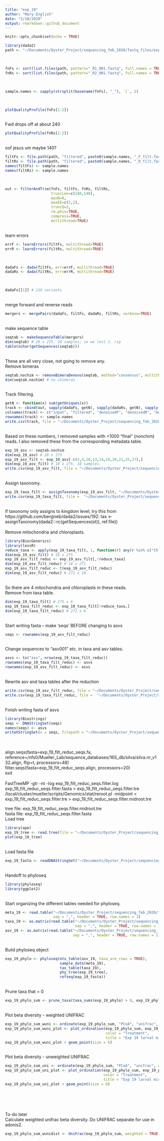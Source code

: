 ```yaml
---
title: "exp_19"
author: "Mary English"
date: "2/10/2020"
output: rmarkdown::github_document
---
```


```r
knitr::opts_chunk$set(echo = TRUE)
```

```r
library(dada2)
path <- "~/Documents/Oyster_Project/sequencing_feb_2020/fastq_files/exp_19/"
```
\
```r
fnFs <- sort(list.files(path, pattern="_R1_001.fastq", full.names = TRUE))
fnRs <- sort(list.files(path, pattern="_R2_001.fastq", full.names = TRUE))

```
\
```r
sample.names <- sapply(strsplit(basename(fnFs), "_"), `[`, 1)

```
\
```r
plotQualityProfile(fnFs[1:2])
```
\
Fwd drops off at about 240\
```r
plotQualityProfile(fnRs[1:2])
```
\
oof jesus um maybe 140?\
```r
filtFs <- file.path(path, "filtered", paste0(sample.names, "_F_filt.fastq.gz"))
filtRs <- file.path(path, "filtered", paste0(sample.names, "_R_filt.fastq.gz"))
names(filtFs) <- sample.names
names(filtRs) <- sample.names
```
\
```r
out <- filterAndTrim(fnFs, filtFs, fnRs, filtRs,
                     truncLen=c(240,140),
                     maxN=0,
                     maxEE=c(2,2),
                     truncQ=2,
                     rm.phix=TRUE,
                     compress=TRUE,
                     multithread=TRUE)
```
\
learn errors\
```r
errF <- learnErrors(filtFs, multithread=TRUE)
errR <- learnErrors(filtRs, multithread=TRUE)
```
\
```r
dadaFs <- dada(filtFs, err=errF, multithread=TRUE)
dadaRs <- dada(filtRs, err=errR, multithread=TRUE)
```
\
```r
dadaFs[[1]] # 116 variants
```
\
merge forward and reverse reads\
```r
mergers <- mergePairs(dadaFs, filtFs, dadaRs, filtRs, verbose=TRUE)
```
\
make sequence table\
```r
seqtab <- makeSequenceTable(mergers)
dim(seqtab) # 28 x 275. 28 samples; so we lost 1. rip
table(nchar(getSequences(seqtab)))
```
\
These are all very close, not going to remove any.\
Remove bimeras\
```r
seqtab.nochim <- removeBimeraDenovo(seqtab, method="consensus", multithread=TRUE, verbose=TRUE)
dim(seqtab.nochim) # no chimeras
```
\
Track filtering.\
```r
getN <- function(x) sum(getUniques(x))
track <- cbind(out, sapply(dadaFs, getN), sapply(dadaRs, getN), sapply(mergers, getN), rowSums(seqtab.nochim))
colnames(track) <- c("input", "filtered", "denoisedF", "denoisedR", "merged", "nonchim")
rownames(track) <- sample.names
write.csv(track, file = "~/Documents/Oyster_Project/sequencing_feb_2020/fastq_files/exp_19/exp_19_filter_track.csv")
```
\
Based on these numbers, I removed samples with <1000 "final" (nonchim) reads. I also removed these from the corresponding metadata table.\
```r
exp_19_asv <- seqtab.nochim
dim(exp_19_asv) # 28 x 275
exp_19_asv_filt <- exp_19_asv[-c(3,4,10,13,14,18,20,21,25,27),]
dim(exp_19_asv_filt) # 18 x 275, 18 samples.
write.csv(exp_19_asv_filt, file = "~/Documents/Oyster_Project/sequencing_feb_2020/fastq_files/exp_19/exp_19_asv_filt.csv")
```
\
Assign taxonomy.\
```r
exp_19_taxa_filt <- assignTaxonomy(exp_19_asv_filt, "~/Documents/Oyster_Project/sequencing_feb_2020/fastq_files/exp_18/silva_nr_v132_train_set.fa.gz", multithread=TRUE, tryRC = TRUE)
write.csv(exp_19_taxa_filt, file =  "~/Documents/Oyster_Project/sequencing_feb_2020/fastq_files/exp_19/exp_19_taxa_filt.csv")
```
\
If taxonomy only assigns to kingdom level, try this from https://github.com/benjjneb/dada2/issues/192: 
tax <- assignTaxonomy(dada2:::rc(getSequences(st)), ref.file))\
\
Remove mitochondria and chloroplasts.\
```r
library(BiocGenerics)
library(lessR)
reduce_taxa <- apply(exp_19_taxa_filt, 1, function(r) any(r %in% c("Chloroplast", "Mitochondria")))
dim(exp_19_asv_filt) # 18 x 275
exp_19_asv_filt_reduc <- exp_19_asv_filt[,!reduce_taxa]
dim(exp_19_asv_filt_reduc) # 18 x 271
exp_19_asv_filt_reduc <- t(exp_19_asv_filt_reduc)
dim(exp_19_asv_filt_reduc) # 271 x 18
```
\
So there are 4 mitochondria and chloroplasts in these reads.\
Remove from taxa table.\
```r
dim(exp_19_taxa_filt) # 275 x 6
exp_19_taxa_filt_reduc <- exp_19_taxa_filt[!reduce_taxa,]
dim(exp_19_taxa_filt_reduc) # 271 x 6
```
\
Start writing fasta -- make 'seqs' BEFORE changing to asvs\
```r
seqs <- rownames(exp_19_asv_filt_reduc)
```
\
Change sequences to "asv001" etc. in taxa and asv tables.\
```r
asvs <- to("asv", nrow(exp_19_taxa_filt_reduc))
rownames(exp_19_taxa_filt_reduc) <- asvs
rownames(exp_19_asv_filt_reduc) <- asvs
```
\
Rewrite asv and taxa tables after the reduction\
```r
write.csv(exp_19_asv_filt_reduc, file = "~/Documents/Oyster_Project/sequencing_feb_2020/fastq_files/exp_19/exp_19_asv_filt_reduc.csv")
write.csv(exp_19_taxa_filt_reduc, file =  "~/Documents/Oyster_Project/sequencing_feb_2020/fastq_files/exp_19/exp_19_taxa_filt_reduc.csv")
```
\
Finish writing fasta of asvs\
```r
library(Biostrings)
seqs <- DNAStringSet(seqs)
names(seqs) <- asvs
writeXStringSet(x = seqs, filepath = "~/Documents/Oyster_Project/sequencing_feb_2020/fastq_files/exp_19/exp_19_filt_reduc_seqs.fa")
```
\
<mothur>\
align.seqs(fasta=exp_19_filt_reduc_seqs.fa, reference=/nfs0/Mueller_Lab/sequence_databases/16S_db/silva/silva.nr_v132.align, flip=t, processors=48)\
filter.seqs(fasta=exp_19_filt_reduc_seqs.align, processors=20)\
exit\
\
FastTreeMP -gtr -nt -log exp_19_filt_reduc_seqs.filter.log exp_19_filt_reduc_seqs.filter.fasta > exp_19_filt_reduc_seqs.filter.tre\
/local/cluster/mueller/scripts/Genomics/stat/reroot.pl -midpoint < exp_19_filt_reduc_seqs.filter.tre > exp_19_filt_reduc_seqs.filter.midroot.tre\

tree file: exp_19_filt_reduc_seqs.filter.midroot.tre\
fasta file: exp_19_filt_reduc_seqs.filter.fasta\
Load tree\
```r
library(ape)
exp_19_tree <- read.tree(file = "~/Documents/Oyster_Project/sequencing_feb_2020/fastq_files/exp_19/exp_19_filt_reduc_seqs.filter.midroot.tre")
plot(exp_19_tree)
```
\
Load fasta file\
```r
exp_19_fasta <- readDNAStringSet("~/Documents/Oyster_Project/sequencing_feb_2020/fastq_files/exp_19/exp_19_filt_reduc_seqs.filter.fasta")
```
\
Handoff to phyloseq\
```r
library(phyloseq)
library(ggplot2)
```
\
Start organizing the different tables needed for phyloseq.\
```r
meta_19 <- read.table("~/Documents/Oyster_Project/sequencing_feb_2020/fastq_files/exp_19/exp_19_metadata.csv", 
                      sep = ",", header = TRUE, row.names = 1)
taxa_19 <- as.matrix(read.table("~/Documents/Oyster_Project/sequencing_feb_2020/fastq_files/exp_19/exp_19_taxa_filt_reduc.csv", 
                                sep = ",", header = TRUE, row.names = 1))
asv_19 <- as.matrix(read.table("~/Documents/Oyster_Project/sequencing_feb_2020/fastq_files/exp_19/exp_19_asv_filt_reduc.csv", 
                               sep = ",", header = TRUE, row.names = 1))
```
\
Build phyloseq object\
```r
exp_19_phylo <- phyloseq(otu_table(asv_19, taxa_are_rows = TRUE),
                         sample_data(meta_19),
                         tax_table(taxa_19),
                         phy_tree(exp_19_tree),
                         refseq(exp_19_fasta))
```
\
Prune taxa that = 0\
```r
exp_19_phylo_sum <- prune_taxa(taxa_sums(exp_19_phylo) > 0, exp_19_phylo)
```
\
Plot beta diversity - weighted UNIFRAC\
```r
exp_19_phylo_sum_wuni <- ordinate(exp_19_phylo_sum, "PCoA", "unifrac", weighted=TRUE)
exp_19_phylo_sum_wuni_plot <- plot_ordination(exp_19_phylo_sum, exp_19_phylo_sum_wuni, 
                                              color = "Treatment",
                                              title = "Exp 19 larval microbiome ordination plot (Weighted UNIFRAC)")
exp_19_phylo_sum_wuni_plot + geom_point(size = 6)
```
\
Plot beta diversity - unweighted UNIFRAC\
```r
exp_19_phylo_sum_uni <- ordinate(exp_19_phylo_sum, "PCoA", "unifrac", weighted= FALSE)
exp_19_phylo_sum_uni_plot <- plot_ordination(exp_19_phylo_sum, exp_19_phylo_sum_uni, 
                                             color = "Treatment", 
                                             title = "Exp 19 larval microbiome ordination plot (Unweighted UNIFRAC)")
exp_19_phylo_sum_uni_plot + geom_point(size = 6)
```
\
\
\
\
To-do later
\
Calculate weighted unifrac beta diversity. Do UNIFRAC separate for use in adonis2.
```r
exp_19_phylo_sum_wunidist <- UniFrac(exp_19_phylo_sum, weighted = TRUE, normalized=TRUE, parallel=TRUE, fast=TRUE)

```

